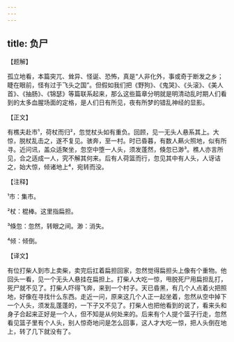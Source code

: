 ```yaml
---
---
---
```

title: 负尸
---




【题解】


孤立地看，本篇突兀、耸异、怪诞、恐怖，真是“人非化外，事或奇于断发之乡；睫在眼前，怪有过于飞头之国”。但假如我们把《野狗》、《鬼哭》、《头滚》、《美人首》、《抽肠》、《锦瑟》等篇联系起来，那么这些篇章分明就是明清动乱时期人们看到的太多血腥场面的定格，是人们日有所见，夜有所梦的错乱神经的显影。


【正文】

有樵夫赴市¹，荷杖而归²，忽觉杖头如有重负。回顾，见一无头人悬系其上。大惊，脱杖乱击之，遂不复见。骇奔，至一村。时已昏暮，有数人爇火照地，似有所寻。近问讯，盖众适聚坐，忽空中堕一人头，须发蓬然，倏忽已渺³。樵人亦言所见，合之适成一人，究不解其何来。后有人荷篮而行，忽见其中有人头，人讶诘之，始大惊，倾诸地上⁴，宛转而没。

【注释】


¹市：集市。

²杖：棍棒。这里指扁担。

³倏忽：忽然，转眼之间。渺：消失。

⁴倾：倾倒。





【译文】


有位打柴人到市上卖柴，卖完后扛着扁担回家，忽然觉得扁担头上像有个重物。他回头一看，见一个无头人悬挂在扁担上。打柴人大吃一惊，甩脱死尸用扁担乱打，死尸就不见了。打柴人吓得飞奔，来到一个村子。天已昏黑，有几个人点着火把照地，好像在寻找什么东西。走近一问，原来这几个人正一起坐着，忽然从空中掉下一个人头，须发乱蓬蓬的，一下子又不见了。打柴人也把他看到的说了，看来头和身子合起来正好是一个人，但不知是从何处来的。后来有个人提个篮子行走，忽然看见篮子里有个人头，别人惊奇地问是怎么回事，这人才大吃一惊，把人头倒在地上，转了几下就没有了。